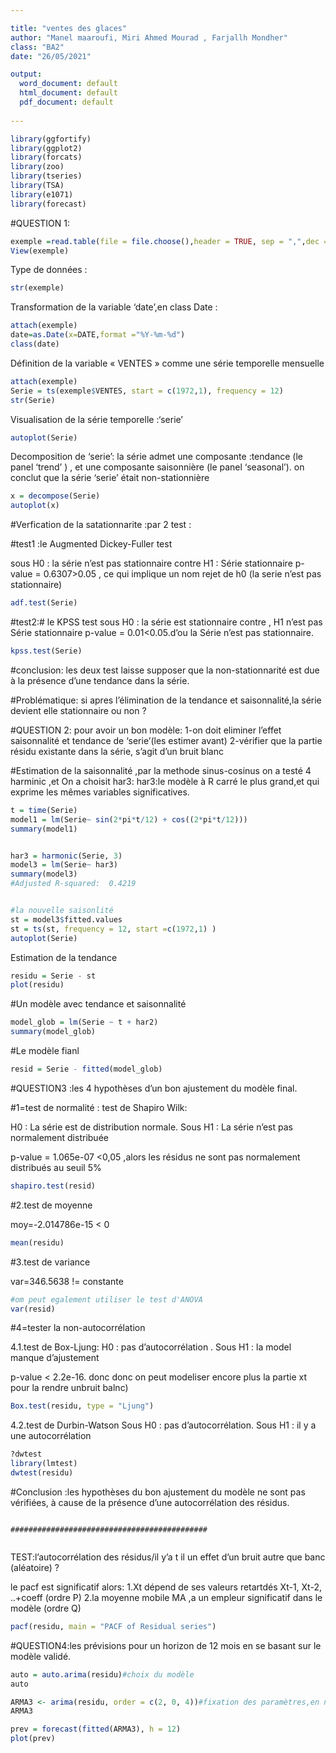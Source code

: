 ---

title: "ventes des glaces"
author: "Manel maaroufi, Miri Ahmed Mourad , Farjallh Mondher"
class: "BA2"
date: "26/05/2021"

output:
  word_document: default
  html_document: default
  pdf_document: default
  
---
```{r}
library(ggfortify)          
library(ggplot2)
library(forcats)
library(zoo)
library(tseries)
library(TSA)
library(e1071)
library(forecast)
```


#QUESTION 1:
```{r}
exemple =read.table(file = file.choose(),header = TRUE, sep = ",",dec = ".")
View(exemple)
```


Type de données :
```{r}
str(exemple)
```

Transformation de la variable 'date',en class Date :
```{r}
attach(exemple)
date=as.Date(x=DATE,format ="%Y-%m-%d")
class(date)
```

Définition de  la variable « VENTES » comme une série temporelle mensuelle
```{r}

attach(exemple) 
Serie = ts(exemple$VENTES, start = c(1972,1), frequency = 12)
str(Serie)
```


Visualisation de la  série temporelle :'serie'
```{r}
autoplot(Serie)
```


Decomposition de 'serie':
la série admet une composante :tendance (le panel 'trend' ) , et une composante saisonnière (le panel 'seasonal').
on conclut que la série 'serie' était non-stationnière

```{r}
x = decompose(Serie)
autoplot(x)
```


#Verfication de la satationnarite :par 2 test :

#test1 :le Augmented Dickey-Fuller test

sous H0 : la série n'est pas stationnaire contre H1 : Série stationnaire
p-value = 0.6307>0.05 , ce qui implique un nom rejet de h0 (la serie n'est pas stationnaire)

```{r}
adf.test(Serie)

```

#test2:# le KPSS test
sous H0 : la série est stationnaire contre , H1 n'est pas Série stationnaire
p-value = 0.01<0.05.d'ou  la Série n'est pas stationnaire.


```{r}
kpss.test(Serie)

```

#conclusion:
les deux test laisse supposer que la non-stationnarité est due à la présence d'une tendance dans la série.

#Problématique:
si apres l'élimination de la tendance et saisonnalité,la série devient elle stationnaire ou non ?


#QUESTION 2:
pour avoir un bon modèle:
1-on doit eliminer l'effet saisonnalité et tendance de 'serie'(les estimer avant)
2-vérifier que la partie résidu existante dans la série, s'agit d'un bruit blanc

#Estimation de la saisonnalité ,par la methode sinus-cosinus
on a testé 4 harminic ,et On a choisit har3:
har3:le modèle à R carré le plus grand,et qui exprime les mêmes variables significatives.


```{r}
t = time(Serie)
model1 = lm(Serie~ sin(2*pi*t/12) + cos((2*pi*t/12)))
summary(model1)


har3 = harmonic(Serie, 3)
model3 = lm(Serie~ har3)
summary(model3)
#Adjusted R-squared:  0.4219


#la nouvelle saisonlité
st = model3$fitted.values
st = ts(st, frequency = 12, start =c(1972,1) )
autoplot(Serie)
```

Estimation de la tendance
```{r}
residu = Serie - st
plot(residu)
```

#Un modèle avec tendance et saisonnalité
```{r}
model_glob = lm(Serie ~ t + har2)
summary(model_glob)
```

#Le modèle fianl
```{r}
resid = Serie - fitted(model_glob)
```


#QUESTION3 :les 4 hypothèses d’un bon ajustement du modèle final.

#1=test de normalité : test de Shapiro Wilk:

H0 : La série est de distribution normale.
Sous H1 : La série n'est pas normalement distribuée

p-value = 1.065e-07 <0,05 ,alors les résidus ne sont pas normalement distribués au seuil 5%
```{r}
shapiro.test(resid)

```

#2.test de moyenne

moy=-2.014786e-15 < 0
```{r}
mean(residu)
```


#3.test de variance 

var=346.5638 != constante
```{r}
#om peut egalement utiliser le test d'ANOVA
var(resid)
```

#4=tester la non-autocorrélation

4.1.test de Box-Ljung:
H0 : pas d'autocorrélation . Sous H1 : la model manque d'ajustement

p-value < 2.2e-16. donc donc on peut modeliser encore plus la partie xt pour la rendre unbruit balnc)

```{r}
Box.test(residu, type = "Ljung")
```

4.2.test de Durbin-Watson
Sous H0 : pas d'autocorrélation. Sous H1 : il y a une autocorrélation

```{r}
 
?dwtest
library(lmtest)
dwtest(residu) 
```

#Conclusion :les hypothèses du bon ajustement du modèle ne sont pas vérifiées, à cause de la présence d'une autocorrélation des résidus.


                                   ############################################
                                   

TEST:l'autocorrélation des résidus/il y'a t il un effet d'un bruit autre que banc (aléatoire) ?

le pacf est significatif alors:
1.Xt dépend de ses valeurs retartdés Xt-1, Xt-2, ..+coeff (ordre P)
2.la moyenne mobile MA ,a un empleur significatif dans le modèle  (ordre Q)

```{r}
pacf(residu, main = "PACF of Residual series")

```


#QUESTION4:les  prévisions pour un horizon de 12 mois en se basant sur le modèle validé.

```{r}
auto = auto.arima(residu)#choix du modèle
auto

ARMA3 <- arima(residu, order = c(2, 0, 4))#fixation des paramètres,en négligeant l'effet saisonnière
ARMA3

prev = forecast(fitted(ARMA3), h = 12)
plot(prev)
```

